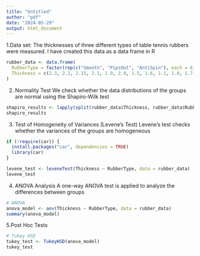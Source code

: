 ---
title: "Untitled"
author: "pdf"
date: "2024-05-29"
output: html_document
---

1.Data set: The thicknesses of three different types of table tennis rubbers were measured. I have created this data as a data frame in R

```{r}
rubber_data <- data.frame(
  RubberType = factor(rep(c("Smooth", "PipsOut", "AntiSpin"), each = 6)),
  Thickness = c(2.3, 2.2, 2.15, 2.1, 1.9, 2.0, 1.5, 1.6, 1.1, 1.8, 1.7, 1.4, 2.3, 2.00, 1.5, 2.1, 1.8, 1.5)
)


```



2. Normality Test
We check whether the data distributions of the groups are normal using the Shapiro-Wilk test

```{r}
shapiro_results <- lapply(split(rubber_data$Thickness, rubber_data$RubberType), shapiro.test)
shapiro_results


```
3. Test of Homogeneity of Variances (Levene's Test)
Levene's test checks whether the variances of the groups are homogeneous

```{r}
if (!require(car)) {
  install.packages("car", dependencies = TRUE)
  library(car)
}

levene_test <- leveneTest(Thickness ~ RubberType, data = rubber_data)
levene_test

```

4. ANOVA Analysis
A one-way ANOVA test is applied to analyze the differences between groups

```{r}
# ANOVA
anova_model <- aov(Thickness ~ RubberType, data = rubber_data)
summary(anova_model)


```

5.Post Hoc Tests
```{r}
# Tukey HSD
tukey_test <- TukeyHSD(anova_model)
tukey_test

```

